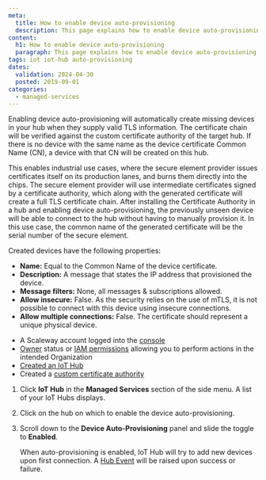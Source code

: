 ```yaml
---
meta:
  title: How to enable device auto-provisioning
  description: This page explains how to enable device auto-provisioning
content:
  h1: How to enable device auto-provisioning
  paragraph: This page explains how to enable device auto-provisioning
tags: iot iot-hub auto-provisioning
dates:
  validation: 2024-04-30
  posted: 2019-09-01
categories:
  - managed-services
---
```


Enabling device auto-provisioning will automatically create missing devices in your hub when they supply valid TLS information. The certificate chain will be verified against the custom certificate authority of the target hub. If there is no device with the same name as the device certificate Common Name (CN), a device with that CN will be created on this hub.

This enables industrial use cases, where the secure element provider issues certificates itself on its production lanes, and burns them directly into the chips. The secure element provider will use intermediate certificates signed by a certificate authority, which along with the generated certificate will create a full TLS certificate chain. After installing the Certificate Authority in a hub and enabling device auto-provisioning, the previously unseen device will be able to connect to the hub without having to manually provision it. In this use case, the common name of the generated certificate will be the serial number of the secure element.

Created devices have the following properties:

  - **Name:** Equal to the Common Name of the device certificate.
  - **Description:** A message that states the IP address that provisioned the device.
  - **Message filters:** None, all messages & subscriptions allowed.
  - **Allow insecure:** False. As the security relies on the use of mTLS, it is not possible to connect with this device using insecure connections.
  - **Allow multiple connections:** False. The certificate should represent a unique physical device.

<Macro id="requirements" />

- A Scaleway account logged into the [console](https://console.scaleway.com/)
- [Owner](/identity-and-access-management/iam/concepts/#owner/) status or [IAM permissions](/identity-and-access-management/iam/concepts/#permission/) allowing you to perform actions in the intended Organization
- [Created an IoT Hub](/managed-services/iot-hub/how-to/create-hub/)
- Created a [custom certificate authority](/managed-services/iot-hub/how-to/provide-own-certificate-authority/)

1. Click **IoT Hub** in the **Managed Services** section of the side menu. A list of your IoT Hubs displays.
2. Click on the hub on which to enable the device auto-provisioning.
3. Scroll down to the **Device Auto-Provisioning** panel and slide the <Icon name="toggle" /> toggle to **Enabled**.

    When auto-provisioning is enabled, IoT Hub will try to add new devices upon first connection. A [Hub Event](/managed-services/iot-hub/concepts/#events/) will be raised upon success or failure.


